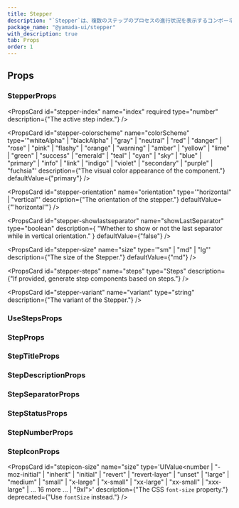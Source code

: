 ```yaml
---
title: Stepper
description: "`Stepper`は、複数のステップのプロセスの進行状況を表示するコンポーネントです。"
package_name: "@yamada-ui/stepper"
with_description: true
tab: Props
order: 1
---
```


## Props

### StepperProps

<PropsCard
  id="stepper-index"
  name="index"
  required
  type="number"
  description={"The active step index."}
/>

<PropsCard
  id="stepper-colorscheme"
  name="colorScheme"
  type='"whiteAlpha" | "blackAlpha" | "gray" | "neutral" | "red" | "danger" | "rose" | "pink" | "flashy" | "orange" | "warning" | "amber" | "yellow" | "lime" | "green" | "success" | "emerald" | "teal" | "cyan" | "sky" | "blue" | "primary" | "info" | "link" | "indigo" | "violet" | "secondary" | "purple" | "fuchsia"'
  description={"The visual color appearance of the component."}
  defaultValue={"primary"}
/>

<PropsCard
  id="stepper-orientation"
  name="orientation"
  type='"horizontal" | "vertical"'
  description={"The orientation of the stepper."}
  defaultValue={"'horizontal'"}
/>

<PropsCard
  id="stepper-showlastseparator"
  name="showLastSeparator"
  type="boolean"
  description={
    "Whether to show or not the last separator while in vertical orientation."
  }
  defaultValue={"false"}
/>

<PropsCard
  id="stepper-size"
  name="size"
  type='"sm" | "md" | "lg"'
  description={"The size of the Stepper."}
  defaultValue={"md"}
/>

<PropsCard
  id="stepper-steps"
  name="steps"
  type="Steps"
  description={"If provided, generate step components based on steps."}
/>

<PropsCard
  id="stepper-variant"
  name="variant"
  type="string"
  description={"The variant of the Stepper."}
/>

### UseStepsProps

<PropsCard id="usesteps-count" name="count" type="number" />

<PropsCard id="usesteps-index" name="index" type="number" />

### StepProps

### StepTitleProps

### StepDescriptionProps

### StepSeparatorProps

### StepStatusProps

<PropsCard
  id="stepstatus-active"
  name="active"
  type="string | number | boolean | ReactElement<any, string | JSXElementConstructor<any>> | Iterable<ReactNode> | ReactPortal | ((props: Omit<...>) => ReactNode)"
/>

<PropsCard
  id="stepstatus-complete"
  name="complete"
  type="string | number | boolean | ReactElement<any, string | JSXElementConstructor<any>> | Iterable<ReactNode> | ReactPortal | ((props: Omit<...>) => ReactNode)"
/>

<PropsCard
  id="stepstatus-incomplete"
  name="incomplete"
  type="string | number | boolean | ReactElement<any, string | JSXElementConstructor<any>> | Iterable<ReactNode> | ReactPortal | ((props: Omit<...>) => ReactNode)"
/>

### StepNumberProps

### StepIconProps

<PropsCard
  id="stepicon-size"
  name="size"
  type='UIValue<number | "-moz-initial" | "inherit" | "initial" | "revert" | "revert-layer" | "unset" | "large" | "medium" | "small" | "x-large" | "x-small" | "xx-large" | "xx-small" | "xxx-large" | ... 16 more ... | "9xl">'
  description={"The CSS `font-size` property."}
  deprecated={"Use `fontSize` instead."}
/>
